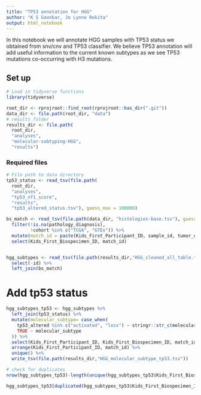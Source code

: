 ```yaml
---
title: "TP53 annotation for HGG"
author: "K S Gaonkar, Jo Lynne Rokita"
output: html_notebook
---
```


In this notebook we will annotate HGG samples with TP53 status we obtained from snv/cnv and TP53 classifier. We believe TP53 annotation will add useful information to the current known subtypes as we see TP53 mutations co-occurring with H3 mutations.

## Set up
```r
# Load in tidyverse functions
library(tidyverse)

root_dir <- rprojroot::find_root(rprojroot::has_dir(".git"))
data_dir <- file.path(root_dir, "data")
# results folder
results_dir <- file.path(
  root_dir,
  "analyses",
  "molecular-subtyping-HGG",
  "results")
```


### Required files
```r
# File path to data directory
tp53_status <- read_tsv(file.path(
  root_dir,
  "analyses",
  "tp53_nf1_score",
  "results",
  "tp53_altered_status.tsv"), guess_max = 100000) 

bs_match <- read_tsv(file.path(data_dir, "histologies-base.tsv"), guess_max = 100000) %>%
  filter(!is.na(pathology_diagnosis),
         !cohort %in% c("TCGA", "GTEx")) %>%
  mutate(match_id = paste(Kids_First_Participant_ID, sample_id, tumor_descriptor, composition, cell_line_composition, cell_line_passage, sep = "_")) %>%
  select(Kids_First_Biospecimen_ID, match_id) 


hgg_subtypes <- read_tsv(file.path(results_dir,"HGG_cleaned_all_table.tsv")) %>%
  select(-id) %>%
  left_join(bs_match)

```

# Add tp53 status 
```r
hgg_subtypes_tp53 <- hgg_subtypes %>%
  left_join(tp53_status) %>%
  mutate(molecular_subtype= case_when(
    tp53_altered %in% c("activated", "loss") ~ stringr::str_c(molecular_subtype,", TP53"),
    TRUE ~ molecular_subtype
  )) %>%
  select(Kids_First_Participant_ID, Kids_First_Biospecimen_ID, match_id, sample_id, molecular_subtype, molecular_subtype_methyl, CNS_region) %>%
  arrange(Kids_First_Participant_ID, match_id) %>%
  unique() %>%
  write_tsv(file.path(results_dir,"HGG_molecular_subtype_tp53.tsv"))

# check for duplicates
nrow(hgg_subtypes_tp53)-length(unique(hgg_subtypes_tp53$Kids_First_Biospecimen_ID))

hgg_subtypes_tp53[duplicated(hgg_subtypes_tp53$Kids_First_Biospecimen_ID) | duplicated(hgg_subtypes_tp53$Kids_First_Biospecimen_ID, fromLast = TRUE), ]

```
